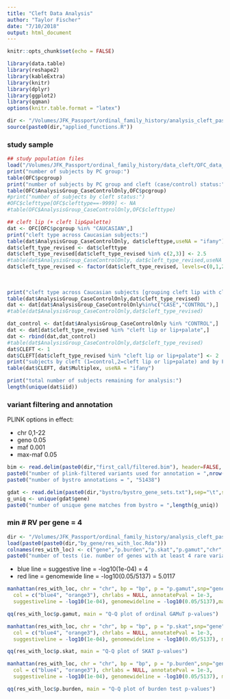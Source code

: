 ```yaml
---
title: "Cleft Data Analysis"
author: "Taylor Fischer"
date: "7/10/2018"
output: html_document
---
```


```r
knitr::opts_chunk$set(echo = FALSE)
```

```r
library(data.table)
library(reshape2)
library(kableExtra)
library(knitr)
library(dplyr)
library(ggplot2)
library(qqman)
options(knitr.table.format = "latex")

dir <- "/Volumes/JFK_Passport/ordinal_family_history/analysis_cleft_pass_9/"
source(paste0(dir,"applied_functions.R"))
```

### study sample

```r
## study population files
load("/Volumes/JFK_Passport/ordinal_family_history/data_cleft/OFC_data_May2018.RData")
print("number of subjects by PC group:")
table(OFC$pcgroup)
print("number of subjects by PC group and cleft (case/control) status:")
table(OFC$AnalysisGroup_CaseControlOnly,OFC$pcgroup)
#print("number of subjects by cleft status:")
#OFC$clefttype[OFC$clefttype==-9999] <- NA
#table(OFC$AnalysisGroup_CaseControlOnly,OFC$clefttype)

## cleft lip (+ cleft lip&palette)
dat <- OFC[OFC$pcgroup %in% "CAUCASIAN",]
print("cleft type across Caucasian subjects:")
table(dat$AnalysisGroup_CaseControlOnly, dat$clefttype,useNA = "ifany")
dat$cleft_type_revised <- dat$clefttype
dat$cleft_type_revised[dat$cleft_type_revised %in% c(2,3)] <- 2.5
#table(dat$AnalysisGroup_CaseControlOnly, dat$cleft_type_revised,useNA = "always")
dat$cleft_type_revised <- factor(dat$cleft_type_revised, levels=c(0,1,2.5,4),labels=c("unaffected",
                                                                                      "cleft but unknown type",
                                                                                      "cleft lip or lip+palate",
                                                                                      "cleft palate only"))
print("cleft type across Caucasian subjects [grouping cleft lip with cleft lip and palate (2 + 3)]:")
table(dat$AnalysisGroup_CaseControlOnly,dat$cleft_type_revised)
dat <- dat[dat$AnalysisGroup_CaseControlOnly%in%c("CASE","CONTROL"),]
#table(dat$AnalysisGroup_CaseControlOnly,dat$cleft_type_revised)

dat_control <- dat[dat$AnalysisGroup_CaseControlOnly %in% "CONTROL",]
dat <- dat[dat$cleft_type_revised %in% "cleft lip or lip+palate",]
dat <- rbind(dat,dat_control)
#table(dat$AnalysisGroup_CaseControlOnly,dat$cleft_type_revised)
dat$CLEFT <- 1
dat$CLEFT[dat$cleft_type_revised %in% "cleft lip or lip+palate"] <- 2
print("subjects by cleft (1=control,2=cleft lip or lip+palate) and by FH status (0=no FH, 1=FH):")
table(dat$CLEFT, dat$Multiplex, useNA = "ifany")

print("total number of subjects remaining for analysis:")
length(unique(dat$iid))
```

### variant filtering and annotation 

PLINK options in effect:

- chr 0,1-22
- geno 0.05
- maf 0.001
- max-maf 0.05

```r
bim <- read.delim(paste0(dir,"first_call/filtered.bim"), header=FALSE, stringsAsFactors=FALSE)
paste0("number of plink-filtered variants used for annotation = ",nrow(bim))
paste0("number of bystro annotations = ", "51438")

gdat <- read.delim(paste0(dir,"bystro/bystro_gene_sets.txt"),sep="\t",stringsAsFactors = F)
g_uniq <- unique(gdat$gene)
paste0("number of unique gene matches from bystro = ",length(g_uniq))
```

### min # RV per gene = 4

```r
dir <- "/Volumes/JFK_Passport/ordinal_family_history/analysis_cleft_pass_9/"
load(paste0(paste0(dir,"by_gene/res_with_loc.Rda")))
colnames(res_with_loc) <- c("gene","p.burden","p.skat","p.gamut","chr","bp")
paste0("number of tests (ie. number of genes with at least 4 rare variants) = ",nrow(res_with_loc))
```

- blue line = suggestive line = -log10(1e-04) = 4
- red line = genomewide line = -log10(0.05/5137) = 5.0117 

```r
manhattan(res_with_loc, chr = "chr", bp = "bp", p = "p.gamut",snp="gene",
  col = c("blue4", "orange3"), chrlabs = NULL, annotatePval = 1e-3,
  suggestiveline = -log10(1e-04), genomewideline = -log10(0.05/5137),main="ordinal GAMuT",ylim=c(0,6))

qq(res_with_loc$p.gamut, main = "Q-Q plot of ordinal GAMuT p-values")

manhattan(res_with_loc, chr = "chr", bp = "bp", p = "p.skat",snp="gene",
  col = c("blue4", "orange3"), chrlabs = NULL, annotatePval = 1e-3,
  suggestiveline = -log10(1e-04), genomewideline = -log10(0.05/5137), main="SKAT",ylim=c(0,6))

qq(res_with_loc$p.skat, main = "Q-Q plot of SKAT p-values")

manhattan(res_with_loc, chr = "chr", bp = "bp", p = "p.burden",snp="gene",
  col = c("blue4", "orange3"), chrlabs = NULL, annotatePval = 1e-3,
  suggestiveline = -log10(1e-04), genomewideline = -log10(0.05/5137), main="burden",ylim=c(0,6))

qq(res_with_loc$p.burden, main = "Q-Q plot of burden test p-values")

```

